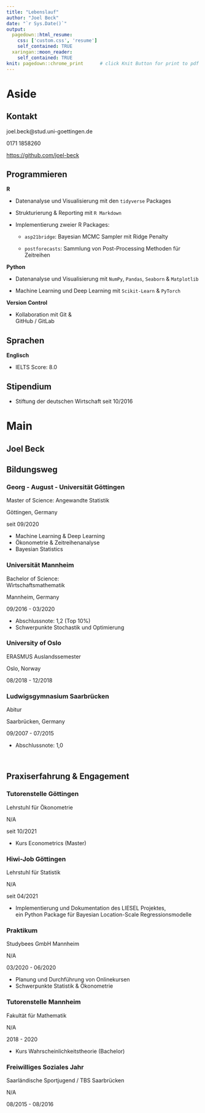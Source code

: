 ```yaml
---
title: "Lebenslauf"
author: "Joel Beck"
date: "`r Sys.Date()`"
output:
  pagedown::html_resume:            
    css: ['custom.css', 'resume']
    self_contained: TRUE
  xaringan::moon_reader:              
    self_contained: TRUE
knit: pagedown::chrome_print      # click Knit Button for print to pdf
---
```



Aside
================================================================================




Kontakt {#contact}
--------------------------------------------------------------------------------

<i class="fa fa-envelope"></i> joel.beck@stud.uni-goettingen.de  

<i class="fas fa-phone"></i> 0171 1858260

<i class="fab fa-github"></i> <https://github.com/joel-beck>


Programmieren {#programming}
-------------------------------------------------------------------

**R**

  - Datenanalyse und Visualisierung mit den `tidyverse` Packages
  
  - Strukturierung & Reporting mit `R Markdown` 
  
  - Implementierung zweier R Packages:
  
      - `asp21bridge`: Bayesian MCMC Sampler mit Ridge Penalty
      
      - `postforecasts`: Sammlung von Post-Processing Methoden für Zeitreihen
  

**Python**

  - Datenanalyse und Visualisierung mit `NumPy`, `Pandas`, `Seaborn` & `Matplotlib`
  
  - Machine Learning und Deep Learning mit `Scikit-Learn` & `PyTorch`
  

**Version Control**

  - Kollaboration mit Git & \
  GitHub / GitLab



Sprachen {#language} 
-------------------------------------------------------------------

**Englisch**

  - IELTS Score: 8.0
  
  
  
Stipendium {#scholarship} 
-------------------------------------------------------------------

  - Stiftung der deutschen Wirtschaft seit 10/2016 




Main
================================================================================




Joel Beck {#title}
---------------------------------------------------------------------------------




Bildungsweg {data-icon=graduation-cap data-concise=true}
---------------------------------------------------------------------------------


### Georg - August - Universität Göttingen

Master of Science: Angewandte Statistik 

Göttingen, Germany

seit 09/2020

- Machine Learning & Deep Learning
- Ökonometrie & Zeitreihenanalyse
- Bayesian Statistics
 

### Universität Mannheim 

Bachelor of Science: \
Wirtschaftsmathematik

Mannheim, Germany

09/2016 - 03/2020

- Abschlussnote: 1,2 (Top 10%)
- Schwerpunkte Stochastik und Optimierung 


### University of Oslo

ERASMUS Auslandssemester

Oslo, Norway

08/2018 - 12/2018


### Ludwigsgymnasium Saarbrücken

Abitur 

Saarbrücken, Germany

09/2007 - 07/2015

- Abschlussnote: 1,0 


<br> <!-- vergrößert Abstand -->



Praxiserfahrung & Engagement {data-icon=chalkboard-teacher} 
---------------------------------------------------------------------------------

### Tutorenstelle Göttingen

Lehrstuhl für Ökonometrie

N/A

seit 10/2021

- Kurs Econometrics (Master)


### Hiwi-Job Göttingen

Lehrstuhl für Statistik

N/A

seit 04/2021

- Implementierung und Dokumentation des LIESEL Projektes, \
ein Python Package für Bayesian Location-Scale Regressionsmodelle


### Praktikum

Studybees GmbH Mannheim

N/A

03/2020 - 06/2020

- Planung und Durchführung von Onlinekursen 
- Schwerpunkte Statistik & Ökonometrie



### Tutorenstelle Mannheim

Fakultät für Mathematik

N/A

2018 - 2020

- Kurs Wahrscheinlichkeitstheorie (Bachelor)



### Freiwilliges Soziales Jahr

Saarländische Sportjugend / TBS Saarbrücken

N/A

08/2015 - 08/2016

<br> <!-- verlängert blaue timeline -->
